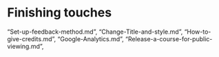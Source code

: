 
# Finishing touches

"Set-up-feedback-method.md",
"Change-Title-and-style.md",
"How-to-give-credits.md",
"Google-Analytics.md",
"Release-a-course-for-public-viewing.md",
